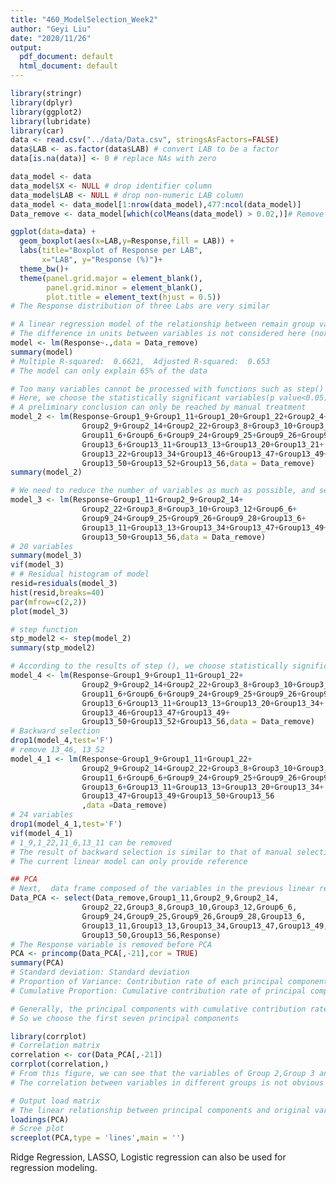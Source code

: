 ```yaml
---
title: "460_ModelSelection_Week2"
author: "Geyi Liu"
date: "2020/11/26"
output:
  pdf_document: default
  html_document: default
---
```


```r
library(stringr)
library(dplyr)
library(ggplot2)
library(lubridate)
library(car)
data <- read.csv("../data/Data.csv", stringsAsFactors=FALSE)
data$LAB <- as.factor(data$LAB) # convert LAB to be a factor
data[is.na(data)] <- 0 # replace NAs with zero
```

```r
data_model <- data
data_model$X <- NULL # drop identifier column
data_model$LAB <- NULL # drop non-numeric LAB column
data_model <- data_model[1:nrow(data_model),477:ncol(data_model)]
Data_remove <- data_model[which(colMeans(data_model) > 0.02,)]# Remove 0 majority columns, because they're not statistically significant in linear analysis
```

```r
ggplot(data=data) +
  geom_boxplot(aes(x=LAB,y=Response,fill = LAB)) +
  labs(title="Boxplot of Response per LAB", 
       x="LAB", y="Response (%)")+
  theme_bw()+
  theme(panel.grid.major = element_blank(),
        panel.grid.minor = element_blank(),
        plot.title = element_text(hjust = 0.5))
# The Response distribution of three Labs are very similar
```

```r
# A linear regression model of the relationship between remain group variables and Response was established
# The difference in units between variables is not considered here (normalization)
model <- lm(Response~.,data = Data_remove)
summary(model)
# Multiple R-squared:  0.6621,	Adjusted R-squared:  0.653 
# The model can only explain 65% of the data
```

```r
# Too many variables cannot be processed with functions such as step()
# Here, we choose the statistically significant variables(p value<0.05) in the first model to continue building the model. This is a dangerous behavior, but it can help us to see which variables are significantly related to Response
# A preliminary conclusion can only be reached by manual treatment
model_2 <- lm(Response~Group1_9+Group1_11+Group1_20+Group1_22+Group2_4+
                Group2_9+Group2_14+Group2_22+Group3_8+Group3_10+Group3_12+
                Group11_6+Group6_6+Group9_24+Group9_25+Group9_26+Group9_28+
                Group13_6+Group13_11+Group13_13+Group13_20+Group13_21+
                Group13_22+Group13_34+Group13_46+Group13_47+Group13_49+
                Group13_50+Group13_52+Group13_56,data = Data_remove)
summary(model_2)
```


```r
# We need to reduce the number of variables as much as possible, and select the variables that have an significant effect on the modelling.
model_3 <- lm(Response~Group1_11+Group2_9+Group2_14+
                Group2_22+Group3_8+Group3_10+Group3_12+Group6_6+
                Group9_24+Group9_25+Group9_26+Group9_28+Group13_6+
                Group13_11+Group13_13+Group13_34+Group13_47+Group13_49+
                Group13_50+Group13_56,data = Data_remove)
# 20 variables
summary(model_3)
vif(model_3)
# # Residual histogram of model
resid=residuals(model_3)
hist(resid,breaks=40)
par(mfrow=c(2,2))
plot(model_3)
```


```r
# step function 
stp_model2 <- step(model_2)
summary(stp_model2)
```


```r
# According to the results of step (), we choose statistically significant variables to form a linear regression model.
model_4 <- lm(Response~Group1_9+Group1_11+Group1_22+
                Group2_9+Group2_14+Group2_22+Group3_8+Group3_10+Group3_12+
                Group11_6+Group6_6+Group9_24+Group9_25+Group9_26+Group9_28+
                Group13_6+Group13_11+Group13_13+Group13_20+Group13_34+
                Group13_46+Group13_47+Group13_49+
                Group13_50+Group13_52+Group13_56,data = Data_remove)
# Backward selection 
drop1(model_4,test='F')
# remove 13_46, 13_52
model_4_1 <- lm(Response~Group1_9+Group1_11+Group1_22+
                Group2_9+Group2_14+Group2_22+Group3_8+Group3_10+Group3_12+
                Group11_6+Group6_6+Group9_24+Group9_25+Group9_26+Group9_28+
                Group13_6+Group13_11+Group13_13+Group13_20+Group13_34+
                Group13_47+Group13_49+Group13_50+Group13_56
                ,data =Data_remove)
# 24 variables
drop1(model_4_1,test='F')
vif(model_4_1)
# 1_9,1_22,11_6,13_11 can be removed
# The result of backward selection is similar to that of manual selection
# The current linear model can only provide reference
```


```r
## PCA
# Next,  data frame composed of the variables in the previous linear regression model is used to continue the following principal component analysis
Data_PCA <- select(Data_remove,Group1_11,Group2_9,Group2_14,
                Group2_22,Group3_8,Group3_10,Group3_12,Group6_6,
                Group9_24,Group9_25,Group9_26,Group9_28,Group13_6,
                Group13_11,Group13_13,Group13_34,Group13_47,Group13_49,
                Group13_50,Group13_56,Response)
# The Response variable is removed before PCA
PCA <- princomp(Data_PCA[,-21],cor = TRUE)
summary(PCA)
# Standard deviation: Standard deviation
# Proportion of Variance: Contribution rate of each principal component
# Cumulative Proportion: Cumulative contribution rate of principal components

# Generally, the principal components with cumulative contribution rate over 85% are selected
# So we choose the first seven principal components
```

```r
library(corrplot)
# Correlation matrix
correlation <- cor(Data_PCA[,-21])
corrplot(correlation,)
# From this figure, we can see that the variables of Group 2,Group 3 and Group 9 are highly correlated
# The correlation between variables in different groups is not obvious
```


```r
# Output load matrix
# The linear relationship between principal components and original variables can be obtained
loadings(PCA)
# Scree plot
screeplot(PCA,type = 'lines',main = '')
```


Ridge Regression, LASSO, Logistic regression can also be used for regression modeling.
